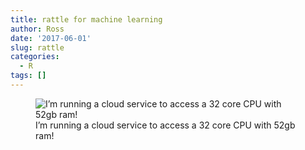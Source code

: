 ```yaml
---
title: rattle for machine learning
author: Ross
date: '2017-06-01'
slug: rattle
categories:
  - R
tags: []
---
```


![I'm running a cloud service to access a 32 core CPU with 52gb ram!]("https://raw.githubusercontent.com/rosseji/factfig/master/images/cloud.png")